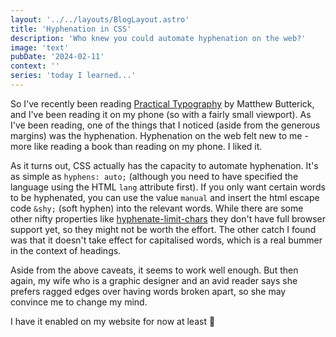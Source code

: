 ```yaml
---
layout: '../../layouts/BlogLayout.astro'
title: 'Hyphenation in CSS'
description: 'Who knew you could automate hyphenation on the web?'
image: 'text'
pubDate: '2024-02-11'
context: ''
series: 'today I learned...'
---
```


So I've recently been reading [Practical Typography](https://practicaltypography.com/) by Matthew Butterick, and I've been reading it on my phone (so with a fairly small viewport). As I've been reading, one of the things that I noticed (aside from the generous margins) was the hyphenation. Hyphenation on the web felt new to me - more like reading a book than reading on my phone. I liked it.

As it turns out, CSS actually has the capacity to automate hyphenation. It's as simple as `hyphens: auto;` (although you need to have specified the language using the HTML `lang` attribute first). If you only want certain words to be hyphenated, you can use the value `manual` and insert the html escape code `&shy;` (soft hyphen) into the relevant words. While there are some other nifty properties like [hyphenate-limit-chars](https://developer.mozilla.org/en-US/docs/Web/CSS/hyphenate-limit-chars) they don't have full browser support yet, so they might not be worth the effort. The other catch I found was that it doesn't take effect for capitalised words, which is a real bummer in the context of headings.

Aside from the above caveats, it seems to work well enough. But then again, my wife who is a graphic designer and an avid reader says she prefers ragged edges over having words broken apart, so she may convince me to change my mind.

I have it enabled on my website for now at least 🙂
